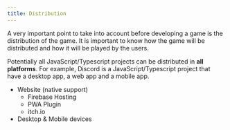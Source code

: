 ```yaml
---
title: Distribution
---
```


A very important point to take into account before developing a game is the distribution of the game. It is important to know how the game will be distributed and how it will be played by the users.

Potentially all JavaScript/Typescript projects can be distributed in **all platforms**. For example, Discord is a JavaScript/Typescript project that have a desktop app, a web app and a mobile app.

* <DynamicLink href="/start/distribution-website">Website (native support)</DynamicLink>
  * <DynamicLink href="/start/distribution-website#firebase-hosting">Firebase Hosting</DynamicLink>
  * <DynamicLink href="/start/distribution-website#enable-the-add-to-home-screen-pwa-plugin">PWA Plugin</DynamicLink>
  * <DynamicLink href="/start/distribution-website#itchio">itch.io</DynamicLink>
* <DynamicLink href="/start/distribution-desktop-mobile">Desktop & Mobile devices</DynamicLink>
